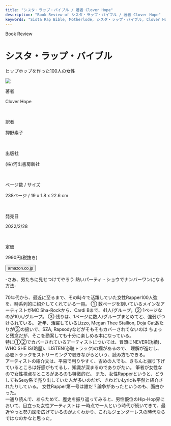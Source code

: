 ```yaml
---
title: "シスタ・ラップ・バイブル / 著者 Clover Hope"
description: "Book Review of シスタ・ラップ・バイブル / 著者 Clover Hope"
keywords: "Sista Rap Bible, Motherlode, シスタ・ラップ・バイブル, Clover Hope"
---
```



<Row>
  <Column colMd={12} colLg={12} noGutterMdLeft="">
    <p className="largeP">Book Review</p>
    <h1 className="h1-no-bottom-margin">シスタ・ラップ・バイブル</h1>
    <p className="largeP">
      ヒップホップを作った100人の女性
    </p>
  </Column>
</Row>

<Row>
<Column colMd={3} colLg={4} noGutterMdLeft="">

  <img src="../../images/books/sistarapbible.jpg" />

</Column>
<Column colMd={4} colLg={8} noGutterMdLeft="">
  <div>
    <p>著者</p>
    <p className="largeP">
      Clover Hope
    </p>
    <br/>
    <p>訳者</p>
    <p className="largeP">
      押野素子
    </p>
    <br/>
    <p>出版社</p>
    <p className="largeP">
    (株)河出書房新社
    </p>
    <br/>
    <p>ページ数 / サイズ</p>
    <p className="largeP">
    238ページ / 19 x 1.8 x 22.6 cm 
    </p>
    <br/>
    <p>発売日</p>
    <p className="largeP">
    2022/2/28
    </p>
    <br/>
    <p>定価</p>
    <p className="largeP">
    2990円(税抜き)
    </p>
    <div>
    <Button href="https://amzn.to/3PmCStm" renderIcon={ArrowUpRight} size='sm' kind='primary'>
      amazon.co.jp
    </Button>
    </div>
  </div>
</Column>
</Row>

<Row>
  <Column colMd={8} colLg={8} noGutterMdLeft="">
    <p>
      -さあ、男たちに見せつけてやろう 熱いパーティ・ショウでナンバーワンになる方法-
      <br/><br />
      70年代から、最近に至るまで、その時々で活躍していた女性Rapper100人強を、時系列的に紹介してくれている一冊。
      ① 数ページを割いているメインなアーティストがMC Sha-Rockから、Cardi Bまで、41人/グループ。② 1ページなのが10人/グループ。
      ③ 残りは、1ページに数人/グループまとめてと、強弱がつけられている。
      近年、活躍しているLizzo, Megan Thee Stallion, Doja Catあたりが③の扱いで、SZA, Rapsodyなどがそもそもカバーされてないのは
      ちょっと残念だが、そこを勘案しても十分に楽しめる本になっている。
      <br />
      特に①②でカバーされているアーティストについては、冒頭にNEVER(功績)、WHO SHE IS(略歴)、LISTEN(必聴トラック)の欄があるので、
      理解が進むし、必聴トラックをストリーミングで聴きながらという、読み方もできる。
      <br />
      アーティストの紹介文は、平易で判りやすく、古めの人でも、きちんと掘り下げているところは好感がもてるし、知識が深まるのでありがたい。
      筆者が女性なので女性視点なところがあるのも特徴的だ。
      また、女性Rapperというと、どうしてもSexy系で売り出していた人が多いのだが、きわどいLyricも平然と紹介されたりしている。
      女性Rapper第一号は誰だ？論争があったというのも、面白かった。
      <br />
      一通り読んで、あらためて、歴史を振り返ってみると、男性優位のHip-Hop界において、目立った女性アーティストは
      一時点で一人という時代が続いてきて、最近やっと勢力図を広げているのがよくわかり、これもジェンダーレスの時代ならではなのかなと思った。
    </p>
  </Column>
</Row>
